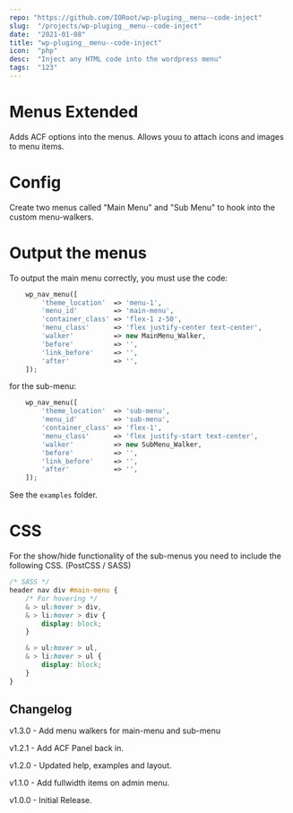 ```yaml
---
repo: "https://github.com/IORoot/wp-pluging__menu--code-inject"
slug:  "/projects/wp-pluging__menu--code-inject"
date:  "2021-01-08"
title: "wp-pluging__menu--code-inject"
icon:  "php"
desc:  "Inject any HTML code into the wordpress menu"
tags:  "123"
---
```



# Menus Extended

Adds ACF options into the menus. Allows youu to attach icons and images to menu items.

# Config
Create two menus called "Main Menu" and "Sub Menu" to hook into the custom menu-walkers.

# Output the menus
To output the main menu correctly, you must use the code:
```php
    wp_nav_menu([
        'theme_location'  => 'menu-1',
        'menu_id'         => 'main-menu',
        'container_class' => 'flex-1 z-50',
        'menu_class'      => 'flex justify-center text-center',
        'walker'          => new MainMenu_Walker,
        'before'          => '',
        'link_before'     => '',
        'after'           => '',
    ]);
```

for the sub-menu:
```php
    wp_nav_menu([
        'theme_location'  => 'sub-menu',
        'menu_id'         => 'sub-menu',
        'container_class' => 'flex-1',
        'menu_class'      => 'flex justify-start text-center',
        'walker'          => new SubMenu_Walker,
        'before'          => '',
        'link_before'     => '',
        'after'           => '',
    ]);
```
See the `examples` folder.

# CSS
For the show/hide functionality of the sub-menus you need to include the following CSS. (PostCSS / SASS)

```css
/* SASS */
header nav div #main-menu {
    /* For hovering */
    & > ul:hover > div,
    & > li:hover > div {
        display: block;
    }

    & > ul:hover > ul, 
    & > li:hover > ul {
        display: block; 
    } 
}
```

## Changelog

v1.3.0 - Add menu walkers for main-menu and sub-menu

v1.2.1 - Add ACF Panel back in.

v1.2.0 - Updated help, examples and layout.

v1.1.0 - Add fullwidth items on admin menu.

v1.0.0 - Initial Release.